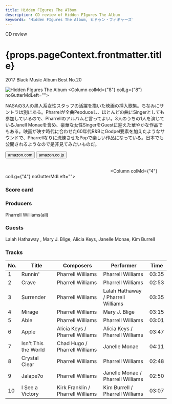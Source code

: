 ```yaml
---
title: Hidden FIgures The Album
description: CD review of Hidden FIgures The Album
keywords: 'Hidden FIgures The Album, ヒドゥン・フィギャーズ'
---
```




<p className="largeP">CD review</p>
<h1 className="h1--no--margin">{props.pageContext.frontmatter.title}</h1>
<p className="largeP"><Link to="/best50/2017/">2017 Black Music Album Best No.20</Link></p>

<Row  className="image-card-group">
	<Column colMd={"4"} colLg={"4"} noGutterMdLeft="">
       <ImageCard>

![Hidden FIgures The Album](../../images/cd/hiddenfiguresL.jpg) 
</ImageCard>
	</Column>
	<Column colMd={"8"} colLg={"8"} noGutterMdLeft="">
	<p>
	NASAの3人の黒人系女性スタッフの活躍を描いた映画の挿入歌集。ちなみにサントラは別にある。Pharrelが全曲Peoduceし、ほとんどの曲にSingerとしても参加しているので、Pharrellのアルバムと言ってよい。3人のうちの1人を演じているJanell Monaeを含め、豪華な女性SingerをGuestに迎えた華やかな作品でもある。映画が映す時代に合わせた60年代R&BにGodpel要素を加えたようなサウンドで、Pharrellなりに洗練させたPopで楽しい作品になっている。日本でも公開されるようなので是非見てみたいものだ。
	</p>
	<div>
	  <Button href="https://amzn.to/2BRUGM3" kind="primary" size="small" renderIcon={ArrowUpRight24}>
      amazon.com
      </Button>
      <Button href="https://amzn.to/2EDcA6e" kind="secondary" size="small" renderIcon={ArrowUpRight24}>
      amazon.co.jp
      </Button>
	</div>
	<a href="https://geo.music.apple.com/jp/album/hidden-figures-the-album/1173993509?mt=1&app=music&ls=1&at=11lcug" style="display:inline-block;overflow:hidden;background:url(https://linkmaker.itunes.apple.com/ja-jp/lockup.svg?releaseDate=2016-12-09&kind=album&bubble=apple_music&style=standard-black) no-repeat;width:180px;height:45px;"></a>
	<a href="https://geo.music.apple.com/jp/album/hidden-figures-the-album/1173993509?app=itunes&at=11lcug" style="display:inline-block;overflow:hidden;background:url(https://linkmaker.itunes.apple.com/ja-jp/badge-lrg.svg?releaseDate=2016-12-09T00:00:00Z&kind=album&bubble=itunes_music) no-repeat;width:140px;height:45px;"></a>
	</Column>
</Row>
<Row >
	<Column colMd={"4"} colLg={"4"} noGutterMdLeft="">
<div>
    <h3>Score card</h3>
	<SliderJS1 value="5" />
    <SliderJS2 value="3" />
	<SliderJS3 value="1" />
    <SliderJS4 value="8" />
</div>
</Column>
<Column colMd={"8"} colLg={"8"} noGutterMdLeft="">
<div>
<h3>Producers</h3>
<p>
Pharrell Williams(all)
</p>
<h3>Guests</h3>
<p>
Lalah Hathaway , Mary J. Blige, Alicia Keys, Janelle Monae, Kim Burrell
</p>
</div>
</Column>
</Row>

<h3>Tracks</h3>

| No. |	 Title               |	 Composers                       |	 Performer                        |	 Time |
| --- |	-------------------- | --------------------------------- | ---------------------------------- | ----- |
| 1	  |	Runnin'              | Pharrell Williams                 | Pharrell Williams                  |	03:35 |
| 2	  |	Crave                | Pharrell Williams                 | Pharrell Williams                  |	02:53 |
| 3	  |	Surrender            | Pharrell Williams                 | Lalah Hathaway / Pharrell Williams |	03:35 |
| 4	  |	Mirage               | Pharrell Williams                 | Mary J. Blige                      |	03:15 |
| 5	  |	Able                 | Pharrell Williams                 | Pharrell Williams                  |	03:01 |
| 6	  |	Apple                | Alicia Keys / Pharrell Williams   | Alicia Keys / Pharrell Williams    |	03:47 |
| 7	  |	Isn't This the World | Chad Hugo / Pharrell Williams     | Janelle Monae                      |	04:11 |
| 8	  |	Crystal Clear        | Pharrell Williams                 | Pharrell Williams                  |	02:48 |
| 9	  |	Jalape?o             | Pharrell Williams                 | Janelle Monae / Pharrell Williams  |	02:50 |
| 10  |	I See a Victory      | Kirk Franklin / Pharrell Williams | Kim Burrell / Pharrell Williams    |	03:07 |
